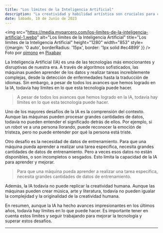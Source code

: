 ```yaml
---
title: "Los límites de la Inteligencia Artificial"
description: "La creatividad y habilidad artística son cruciales para crear imágenes excepcionales generadas por IA. La combinación de habilidades técnicas y creativas permite la edición de las imágenes y la creación de obras únicas."
date: Sábado, 10 de Junio de 2023
---
```


<img src="https://media.myparcero.com/los-limites-de-la-inteligencia-artificial-1.webp" alt="Los límites de la Inteligencia Artificial" title="Los límites de la Inteligencia Artificial" height="1280" width="853" style={{margin: '0 auto', borderRadius: '15px', border: '1px solid #ec4899' }} />
Foto por [qimono](https://pixabay.com/users/qimono-1962238/) en [Pixabay](https://pixabay.com/photos/gavel-auction-law-hammer-symbol-2492011/)

La Inteligencia Artificial (IA) es una de las tecnologías más emocionantes y disruptivas de nuestra era. A través de algoritmos sofisticados, las máquinas pueden aprender de los datos y realizar tareas increíblemente complejas, desde la detección de enfermedades hasta la traducción de idiomas. Sin embargo, a pesar de todos los avances que hemos logrado en la IA, todavía hay límites en lo que esta tecnología puede hacer.

> A pesar de todos los avances que hemos logrado en la IA, todavía hay límites en lo que esta tecnología puede hacer.

Uno de los mayores desafíos de la IA es la comprensión del contexto. Aunque las máquinas pueden procesar grandes cantidades de datos, todavía no pueden entender el significado detrás de ellos. Por ejemplo, si un robot ve a una persona llorando, puede reconocer la emoción de tristeza, pero no puede entender por qué la persona está triste.

Otro desafío es la necesidad de datos de entrenamiento. Para que una máquina pueda aprender a realizar una tarea específica, necesita grandes cantidades de datos de entrenamiento. Pero a veces esos datos no están disponibles, o son incompletos o sesgados. Esto limita la capacidad de la IA para aprender y mejorar.

> Para que una máquina pueda aprender a realizar una tarea específica, necesita grandes cantidades de datos de entrenamiento.

Además, la IA todavía no puede replicar la creatividad humana. Aunque las máquinas pueden crear música, arte y literatura, todavía no pueden igualar la complejidad y la originalidad de la creatividad humana.

En resumen, aunque la IA ha hecho avances impresionantes en los últimos años, todavía hay límites en lo que puede hacer. Es importante tener en cuenta estos límites y seguir trabajando para mejorar la tecnología y superar estos desafíos.

---